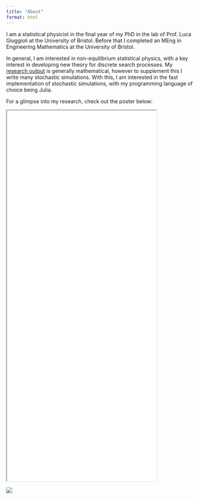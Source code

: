 ```yaml
---
title: "About"
format: html
---
```

I am a statistical physicist in the final year of my PhD in the lab of Prof. Luca Giuggioli at the University of Bristol. 
Before that I completed an MEng in Engineering Mathematics at the University of Bristol.

In general, I am interested in non-equilibrium statistical physics, with 
a key interest in developing new theory for discrete search processes. My <a href="https://scholar.google.co.uk/citations?user=k4cP2HkAAAAJ&hl=en&inst=10389243673639785577&oi=ao">research output</a>
is generally mathematical, however to supplement this I write many stochastic 
simulations. With this, I am interested in the fast implementation of stochastic 
simulations, with my programming language of choice being Julia.

For a glimpse into my research, check out the poster below:

<iframe src="images//main_poster.pdf" width="80%" height="1000px">
</iframe>

![](images\hex.png)